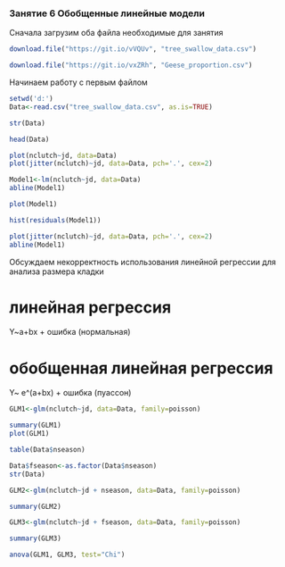 ### Занятие 6 Обобщенные линейные модели

Сначала загрузим оба файла необходимые для занятия
```r
download.file("https://git.io/vVQUv", "tree_swallow_data.csv")

download.file("https://git.io/vxZRh", "Geese_proportion.csv")
```
Начинаем работу с первым файлом

```r
setwd('d:')
Data<-read.csv("tree_swallow_data.csv", as.is=TRUE)

str(Data)

head(Data)

plot(nclutch~jd, data=Data)
plot(jitter(nclutch)~jd, data=Data, pch='.', cex=2)

Model1<-lm(nclutch~jd, data=Data)
abline(Model1)

plot(Model1)

hist(residuals(Model1))

plot(jitter(nclutch)~jd, data=Data, pch='.', cex=2)
abline(Model1)
```
Обсуждаем некорректность использования линейной регрессии для анализа размера кладки

# линейная регрессия
Y~a+bx + ошибка (нормальная)

# обобщенная линейная регрессия
Y~ e^(a+bx) + ошибка (пуассон)

```r
GLM1<-glm(nclutch~jd, data=Data, family=poisson)

summary(GLM1)
plot(GLM1)

table(Data$nseason)

Data$fseason<-as.factor(Data$nseason)
str(Data)

GLM2<-glm(nclutch~jd + nseason, data=Data, family=poisson)

summary(GLM2)

GLM3<-glm(nclutch~jd + fseason, data=Data, family=poisson)

summary(GLM3)

anova(GLM1, GLM3, test="Chi")
```
